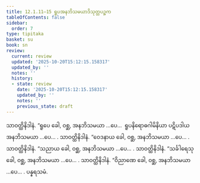 ```yaml
---
title: 12.1.11–15 ရူပအနဘိသမယာဒိသုတ္တပဉ္စက
tableOfContents: false
sidebar:
  order: 7
type: tipitaka
basket: su
book: sn
review:
  current: review
  updated: '2025-10-20T15:12:15.158317'
  updated_by: ''
  notes: ''
  history:
  - state: review
    date: '2025-10-20T15:12:15.158317'
    updated_by: ''
    notes: ''
    previous_state: draft
---
```



<DynamicBreadcrumb />


<ReviewStatus review={frontmatter.review} showDetails={true} />

<HypothesisAnnotation frontmatter={frontmatter} />

<Division number="617–621" book="sn" e="ch" v="18" p="375">

<Paragraph number="1248" book="sn">
သာဝတ္ထိနိဒါနံ. “ရူပေ ခေါ, ဝစ္ဆ, အနဘိသမယာ …ပေ…  ရူပနိရောဓဂါမိနိယာ ပဋိပဒါယ အနဘိသမယာ …ပေ… .
</Paragraph>

<Paragraph number="1249" book="sn">
သာဝတ္ထိနိဒါနံ. “ဝေဒနာယ ခေါ, ဝစ္ဆ, အနဘိသမယာ …ပေ… .
</Paragraph>

<Paragraph number="1250" book="sn">
သာဝတ္ထိနိဒါနံ. “သညာယ ခေါ, ဝစ္ဆ, အနဘိသမယာ …ပေ… .
</Paragraph>

<Paragraph number="1251" book="sn">
သာဝတ္ထိနိဒါနံ. “သင်္ခါရေသု ခေါ, ဝစ္ဆ, အနဘိသမယာ …ပေ… .
</Paragraph>

<Paragraph number="1252" book="sn">
သာဝတ္ထိနိဒါနံ. “ဝိညာဏေ ခေါ, ဝစ္ဆ, အနဘိသမယာ …ပေ… .

</Paragraph>
</Division>

<Paragraph number="1253" type="center" book="sn">
ပန္နရသမံ.
</Paragraph>